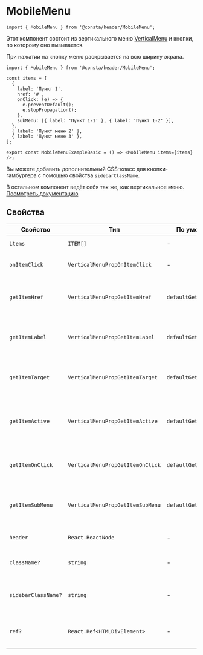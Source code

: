 
# MobileMenu

```tsx
import { MobileMenu } from '@consta/header/MobileMenu';
```

Этот компонент состоит из вертикального меню [VerticalMenu](/?path=/docs/components-verticalmenu--playground) и кнопки, по которому оно вызывается.

При нажатии на кнопку меню раскрывается на всю ширину экрана.

```tsx
import { MobileMenu } from '@consta/header/MobileMenu';

const items = [
  {
    label: 'Пункт 1',
    href: '#',
    onClick: (e) => {
      e.preventDefault();
      e.stopPropagation();
    },
    subMenu: [{ label: 'Пункт 1-1' }, { label: 'Пункт 1-2' }],
  },
  { label: 'Пункт меню 2' },
  { label: 'Пункт меню 3' },
];

export const MobileMenuExampleBasic = () => <MobileMenu items={items} />;
```

<MobileMenuExampleBasic />

Вы можете добавить дополнительный CSS-класс для кнопки-гамбургера с помощью свойства
`sidebarClassName`.

В остальном компонент ведёт себя так же, как вертикальное меню. [Посмотреть документацию](/?path=/docs/components-verticalmenu--playground)

## Свойства

| Свойство            | Тип                              | По умолчанию            | Описание                                                                                                                   |
| ------------------- | -------------------------------- | ----------------------- | -------------------------------------------------------------------------------------------------------------------------- |
| `items`             | `ITEM[]`                         | -                       | Элементы (см. [VerticalMenu](/?path=/docs/components-verticalmenu--playground))                                            |
| `onItemClick`       | `VerticalMenuPropOnItemClick`    | -                       | Функция клика по элементу (см. [VerticalMenu](/?path=/docs/components-verticalmenu--playground))                           |
| `getItemHref`       | `VerticalMenuPropGetItemHref`    | `defaultGetItemHref`    | Функция для определения `href` элемента (см. [VerticalMenu](/?path=/docs/components-verticalmenu--playground))             |
| `getItemLabel`      | `VerticalMenuPropGetItemLabel`   | `defaultGetItemLabel`   | Функция для определения заголовка элемента (см. [VerticalMenu](/?path=/docs/components-verticalmenu--playground))          |
| `getItemTarget`     | `VerticalMenuPropGetItemTarget`  | `defaultGetItemTarget`  | Функция для определения `target` элемента (см. [VerticalMenu](/?path=/docs/components-verticalmenu--playground))           |
| `getItemActive`     | `VerticalMenuPropGetItemActive`  | `defaultGetItemActive`  | Функция для определения статуса активности элемента (см. [VerticalMenu](/?path=/docs/components-verticalmenu--playground)) |
| `getItemOnClick`    | `VerticalMenuPropGetItemOnClick` | `defaultGetItemOnClick` | Функция для определения функции клика элемента (см. [VerticalMenu](/?path=/docs/components-verticalmenu--playground))      |
| `getItemSubMenu`    | `VerticalMenuPropGetItemSubMenu` | `defaultGetItemSubMenu` | Функция для определения подменю элемента (см. [VerticalMenu](/?path=/docs/components-verticalmenu--playground))            |
| `header`            | `React.ReactNode`                | -                       | Шапка меню (см. [VerticalMenu](/?path=/docs/components-verticalmenu--playground))                                          |
| `className?`        | `string`                         | -                       | Дополнительный CSS-класс для пунктов меню                                                                                  |
| `sidebarClassName?` | `string`                         | -                       | Дополнительный CSS-класс для кнопки вызова меню («гамбургера»)                                                             |
| `ref?`              | `React.Ref<HTMLDivElement>`      | -                       | Ссылка на корневой DOM-элемент (см. [VerticalMenu](/?path=/docs/components-verticalmenu--playground))                      |
